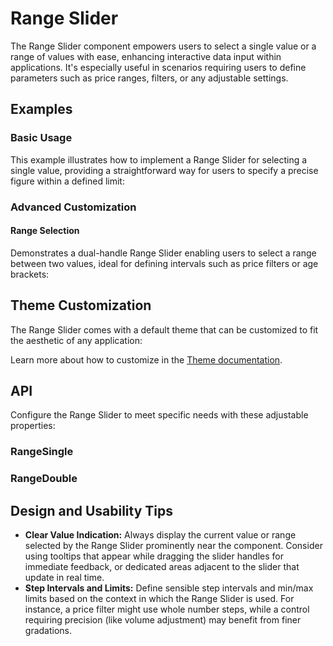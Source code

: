 
<Meta title="Docs/Components/Form/Range" />

# Range Slider
The Range Slider component empowers users to select a single value or a range of values with ease, enhancing interactive data input within applications. 
It's especially useful in scenarios requiring users to define parameters such as price ranges, filters, or any adjustable settings.
## Examples
### Basic Usage
This example illustrates how to implement a Range Slider for selecting a single value, providing a straightforward way for users to specify a precise figure within a defined limit:
<Canvas sourceState="shown" of={RangeStories.Single}/>

### Advanced Customization
#### Range Selection
Demonstrates a dual-handle Range Slider enabling users to select a range between two values, ideal for defining intervals such as price filters or age brackets:
<Canvas sourceState="shown" of={RangeStories.Double} />

## Theme Customization
The Range Slider comes with a default theme that can be customized to fit the aesthetic of any application:

<ThemeRender theme={darkRangeTheme} />

Learn more about how to customize in the [Theme documentation](?path=/docs/docs-theme-getting-started--docs).

## API
Configure the Range Slider to meet specific needs with these adjustable properties:
### RangeSingle
<ArgTypes of={RangeSingle} />

### RangeDouble
<ArgTypes of={RangeSingle} />

## Design and Usability Tips

- **Clear Value Indication:** Always display the current value or range selected by the Range Slider prominently near the component. Consider using tooltips that appear while dragging the slider handles for immediate feedback, or dedicated areas adjacent to the slider that update in real time.
- **Step Intervals and Limits:** Define sensible step intervals and min/max limits based on the context in which the Range Slider is used. For instance, a price filter might use whole number steps, while a control requiring precision (like volume adjustment) may benefit from finer gradations.
